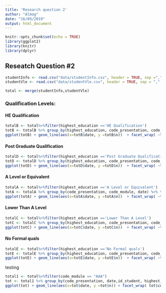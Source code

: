 ```yaml
---
title: 'Research question 2'
author: "Almog"
date: "16/09/2019"
output: html_document
---
```


```r
knitr::opts_chunk$set(echo = TRUE)
library(ggplot2)
library(knitr)
library(dplyr)
```


## Reseatch Question #2

```r
studentInfo <- read.csv("data/studentInfo.csv", header = TRUE, sep =",", stringsAsFactors = TRUE)
studentVle <- read.csv("data/studentVle.csv", header = TRUE, sep = ",", stringsAsFactors = FALSE)
```



```r
total <- merge(studentInfo,studentVle)
```


### Qualification Levels:

#### HE Qualification
```r
totalB <- total%>%filter(highest_education =='HE Qualification')
totB <- totalB %>% group_by(highest_education, code_presentation, code_module, date) %>% tally(sum_click)
ggplot(totB) + geom_line(aes(x=totB$date, y =totB$n))  + facet_wrap( ~totB$code_module)
```

#### Post Graduate Qualification
```r
totalD <- total%>%filter(highest_education =='Post Graduate Qualification')
totD <- totalD %>% group_by(highest_education, code_presentation, code_module, date) %>% tally(sum_click)
ggplot(totD) + geom_line(aes(x=totD$date, y =totD$n))  + facet_wrap( ~totD$code_module)
```

#### A Level or Equivalent
```r
totalA <- total%>%filter(highest_education =='A Level or Equivalent')
totA <- totalA %>% group_by(code_presentation, code_module, date) %>% tally(sum_click)
ggplot(totA) + geom_line(aes(x=totA$date, y =totA$n))  + facet_wrap( ~totA$code_module)
```

#### Lower Than A Level
```r
totalC <- total%>%filter(highest_education =='Lower Than A Level')
totC <- totalC %>% group_by(highest_education, code_presentation, code_module, date) %>% tally(sum_click)
ggplot(totC) + geom_line(aes(x=totC$date, y =totC$n))  + facet_wrap( ~totC$code_module)
```

#### No Formal quals
```r
totalE <- total%>%filter(highest_education =='No Formal quals')
totE <- totalE %>% group_by(highest_education, code_presentation, code_module, date) %>% tally(sum_click)
ggplot(totE) + geom_line(aes(x=totE$date, y =totE$n))  + facet_wrap( ~totE$code_module)
```


testing

```r
total1 <- total%>%filter(code_module == "AAA")
tot <- total1 %>% group_by(code_presentation, date,id_student, highest_education) %>% tally(sum_click)
ggplot(tot) + geom_line(aes(x=tot$date, y =tot$n)) + facet_wrap( tot$code_presentation ~ tot$highest_education)
```



